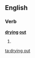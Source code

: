 ==English==
===Verb===
'''[[drying]] [[out]]'''
# {{present participle of|[[dry out]]}}

[[ta:drying out]]